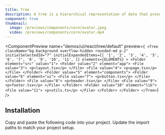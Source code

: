 ```yaml
---
title: Tree
description: A tree is a hierarchical representation of data that presents a parent-child relationship between different items.
component: true
thumbnail:
  image: /previews/components/core/avatar.jpeg
  video: /previews/components/core/avatar.mp4
---
```


<ComponentPreview
  name="demos/ui/react/tree/default"
  preview={` <Tree
            className="bg-background overflow-hidden rounded-md p-2"
            initialSelectedId="7"
            initialExpandedItems={[
               '1',
               '2',
               '3',
               '4',
               '5',
               '6',
               '7',
               '8',
               '9',
               '10',
               '11',
            ]}
            elements={ELEMENTS}
         >
            <Folder element="src" value="1">
               <Folder value="2" element="app">
                  <File value="3">
                     <p>layout.tsx</p>
                  </File>
                  <File value="4">
                     <p>page.tsx</p>
                  </File>
               </Folder>
               <Folder value="5" element="components">
                  <Folder value="6" element="ui">
                     <File value="7">
                        <p>button.tsx</p>
                     </File>
                  </Folder>
                  <File value="8">
                     <p>header.tsx</p>
                  </File>
                  <File value="9">
                     <p>footer.tsx</p>
                  </File>
               </Folder>
               <Folder value="10" element="lib">
                  <File value="11">
                     <p>utils.ts</p>
                  </File>
               </Folder>
            </Folder>
         </Tree>`}
/>

## Installation

<Steps>
  <Step>Copy and paste the following code into your project.</Step>
  <ComponentSource name={["ui/react/tree"]} extension={["tsx"]} />
  <Step>Update the import paths to match your project setup.</Step>
</Steps>
